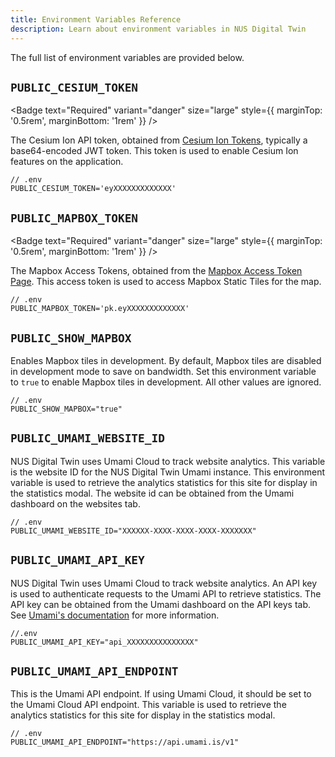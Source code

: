 ```yaml
---
title: Environment Variables Reference
description: Learn about environment variables in NUS Digital Twin
---
```



The full list of environment variables are provided below.

## `PUBLIC_CESIUM_TOKEN`

<Badge text="Required" variant="danger" size="large" style={{ marginTop: '0.5rem', marginBottom: '1rem' }} />

The Cesium Ion API token, obtained from [Cesium Ion Tokens](https://ion.cesium.com/tokens), typically a base64-encoded JWT token. This token is used to enable Cesium Ion features on the application.

```
// .env
PUBLIC_CESIUM_TOKEN='eyXXXXXXXXXXXXX'
```

## `PUBLIC_MAPBOX_TOKEN`

<Badge text="Required" variant="danger" size="large" style={{ marginTop: '0.5rem', marginBottom: '1rem' }} />

The Mapbox Access Tokens, obtained from the [Mapbox Access Token Page](https://console.mapbox.com/account/access-tokens/). This access token is used to access Mapbox Static Tiles for the map.

```
// .env
PUBLIC_MAPBOX_TOKEN='pk.eyXXXXXXXXXXXXX'
```

## `PUBLIC_SHOW_MAPBOX`

Enables Mapbox tiles in development. By default, Mapbox tiles are disabled in development mode to save on bandwidth. Set this environment variable to `true` to enable Mapbox tiles in development. All other values are ignored.

```
// .env
PUBLIC_SHOW_MAPBOX="true"
```

## `PUBLIC_UMAMI_WEBSITE_ID`

NUS Digital Twin uses Umami Cloud to track website analytics. This variable is the website ID for the NUS Digital Twin Umami instance. This environment variable is used to retrieve the analytics statistics for this site for display in the statistics modal. The website id can be obtained from the Umami dashboard on the websites tab.

```
// .env
PUBLIC_UMAMI_WEBSITE_ID="XXXXXX-XXXX-XXXX-XXXX-XXXXXXX"
```

## `PUBLIC_UMAMI_API_KEY`

NUS Digital Twin uses Umami Cloud to track website analytics. An API key is used to authenticate requests to the Umami API to retrieve statistics. The API key can be obtained from the Umami dashboard on the API keys tab. See [Umami's documentation](https://umami.is/docs/cloud/api-key) for more information.

```
//.env
PUBLIC_UMAMI_API_KEY="api_XXXXXXXXXXXXXXX"
```

## `PUBLIC_UMAMI_API_ENDPOINT`

This is the Umami API endpoint. If using Umami Cloud, it should be set to the Umami Cloud API endpoint. This variable is used to retrieve the analytics statistics for this site for display in the statistics modal.

```
// .env
PUBLIC_UMAMI_API_ENDPOINT="https://api.umami.is/v1"
```
